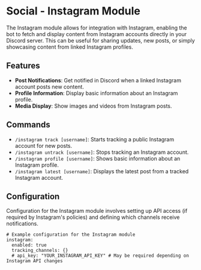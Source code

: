 # Social - Instagram Module

The Instagram module allows for integration with Instagram, enabling the bot to fetch and display content from Instagram accounts directly in your Discord server. This can be useful for sharing updates, new posts, or simply showcasing content from linked Instagram profiles.

## Features

- **Post Notifications**: Get notified in Discord when a linked Instagram account posts new content.
- **Profile Information**: Display basic information about an Instagram profile.
- **Media Display**: Show images and videos from Instagram posts.

## Commands

- `/instagram track [username]`: Starts tracking a public Instagram account for new posts.
- `/instagram untrack [username]`: Stops tracking an Instagram account.
- `/instagram profile [username]`: Shows basic information about an Instagram profile.
- `/instagram latest [username]`: Displays the latest post from a tracked Instagram account.

## Configuration

Configuration for the Instagram module involves setting up API access (if required by Instagram's policies) and defining which channels receive notifications.

```
# Example configuration for the Instagram module
instagram:
  enabled: true
  tracking_channels: {}
  # api_key: "YOUR_INSTAGRAM_API_KEY" # May be required depending on Instagram API changes
``` 